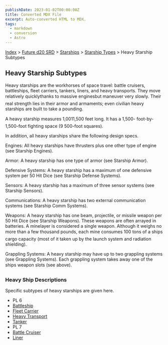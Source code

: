 ```yaml
---
publishDate: 2023-01-02T00:00:00Z
title: Converted MDX File
excerpt: Auto-converted HTML to MDX.
tags:
  - markdown
  - conversion
  - Astro
---
```






[Index](-index) > [Future d20 SRD](future-d20-srd-index) > [Starships](future-d20-srd-starships-index) > [Starship Types](future-d20-srd-starships-starship-types-index) > Heavy Starship Subtypes




## Heavy Starship Subtypes


Heavy starships are the workhorses of space travel: battle cruisers, battleships, fleet carriers, tankers, liners, and heavy transports. They move relatively quicklythanks to massive enginesbut maneuver very slowly. Their real strength lies in their armor and armaments; even civilian heavy starships are built to take a pounding.


A heavy starship measures 1,0011,500 feet long. It has a 1,500- foot-by-1,500-foot fighting space (9 500-foot squares).


In addition, all heavy starships share the following design specs.


Engines: All heavy starships have thrusters plus one other type of engine (see Starship Engines).


Armor: A heavy starship has one type of armor (see Starship Armor).


Defensive Systems: A heavy starship has a maximum of one defensive system per 50 Hit Dice (see Starship Defense Systems).


Sensors: A heavy starship has a maximum of three sensor systems (see Starship Sensors).


Communications: A heavy starship has two external communication systems (see Starship Comm Systems).


Weapons: A heavy starship has one beam, projectile, or missile weapon per 50 Hit Dice (see Starship Weapons). These weapons are often arrayed in batteries. A minelayer is considered a single weapon. Although it weighs no more than a few thousand pounds, each mine consumes 100 tons of a ships cargo capacity (most of it taken up by the launch system and radiation shielding).


Grappling Systems: A heavy starship may have up to two grappling systems (see Grappling Systems). Each grappling system takes away one of the ships weapon
slots (see above).


### Heavy Ship Descriptions


Specific subtypes of heavy starships are given here.


- PL 6
- [Battleship](future-d20-srd-starships-starship-types-heavy-starship-subtypes-battleship)
- [Fleet Carrier](future-d20-srd-starships-starship-types-heavy-starship-subtypes-fleet-carrier)
- [Heavy Transport](future-d20-srd-starships-starship-types-heavy-starship-subtypes-heavy-transport)
- [Tanker](future-d20-srd-starships-starship-types-heavy-starship-subtypes-tanker)
- PL 7
- [Battle Cruiser](future-d20-srd-starships-starship-types-heavy-starship-subtypes-battle-cruiser)
- [Liner](future-d20-srd-starships-starship-types-heavy-starship-subtypes-liner)



